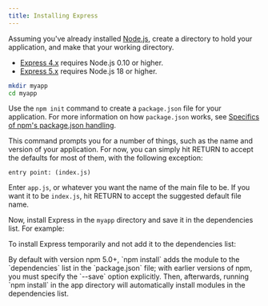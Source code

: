 ```yaml
---
title: Installing Express
---
```


Assuming you've already installed [Node.js](https://nodejs.org/), create a directory to hold your application, and make that your working directory.

- [Express 4.x](/4x/api.html) requires Node.js 0.10 or higher.
- [Express 5.x](/5x/api.html) requires Node.js 18 or higher.

```bash
mkdir myapp
cd myapp
```

Use the `npm init` command to create a `package.json` file for your application.
For more information on how `package.json` works, see [Specifics of npm's package.json handling](https://docs.npmjs.com/files/package.json).

<PackageManagerCommand 
  npm="init"
  pnpm="init"
  bun="init"
/>


This command prompts you for a number of things, such as the name and version of your application.
For now, you can simply hit RETURN to accept the defaults for most of them, with the following exception:

```
entry point: (index.js)
```

Enter `app.js`, or whatever you want the name of the main file to be. If you want it to be `index.js`, hit RETURN to accept the suggested default file name.

Now, install Express in the `myapp` directory and save it in the dependencies list. For example:

<PackageManagerCommand 
  npm="add express"
  pnpm="add express"
  bun="add express"
/>

To install Express temporarily and not add it to the dependencies list:

<PackageManagerCommand 
  npm="install express --no-save"
  bun="add express"
/>


<div class="doc-box doc-info" markdown="1">
By default with version npm 5.0+, `npm install` adds the module to the `dependencies` list in the `package.json` file; with earlier versions of npm, you must specify the `--save` option explicitly. Then, afterwards, running `npm install` in the app directory will automatically install modules in the dependencies list.
</div>
